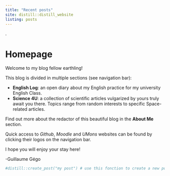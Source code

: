 ```yaml
---
title: "Recent posts"
site: distill::distill_website
listing: posts
---
```

.  
  
# Homepage
Welcome to my blog fellow earthling!

This blog is divided in multiple sections (see navigation bar):

* **English Log**: an open diary about my English practice for my university English Class.
* **Science 4U**: a collection of scientific articles vulgarized by yours truly await you there. Topics range from random interests to specific Space-related articles.

Find out more about the redactor of this beautiful blog in the **About Me** section. 

Quick access to *Github*, *Moodle* and *UMons* websites can be found by clicking their logos on the navigation bar.

I hope you will enjoy your stay here!

-Guillaume Gégo



```r
#distill::create_post("my post") # use this fonction to create a new post
```

